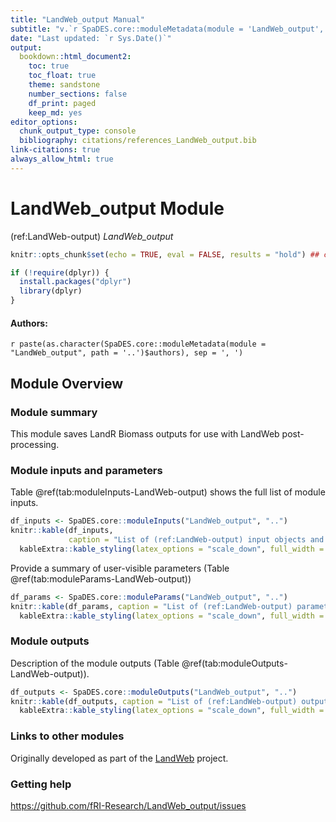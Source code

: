 ```yaml
---
title: "LandWeb_output Manual"
subtitle: "v.`r SpaDES.core::moduleMetadata(module = 'LandWeb_output', path = '..')$version`"
date: "Last updated: `r Sys.Date()`"
output:
  bookdown::html_document2:
    toc: true
    toc_float: true
    theme: sandstone
    number_sections: false
    df_print: paged
    keep_md: yes
editor_options:
  chunk_output_type: console
  bibliography: citations/references_LandWeb_output.bib
link-citations: true
always_allow_html: true
---
```


# LandWeb_output Module

<!-- the following are text references used in captions for LaTeX compatibility -->
(ref:LandWeb-output) *LandWeb_output*

```r
knitr::opts_chunk$set(echo = TRUE, eval = FALSE, results = "hold") ## change to eval = TRUE if all chunks are to be evaluated

if (!require(dplyr)) {
  install.packages("dplyr")
  library(dplyr)
}
```

#### Authors:

`r paste(as.character(SpaDES.core::moduleMetadata(module = "LandWeb_output", path = '..')$authors), sep = ', ')`
<!-- ideally separate authors with new lines, '\n' not working -->

## Module Overview

### Module summary

This module saves LandR Biomass outputs for use with LandWeb post-processing.

### Module inputs and parameters

Table \@ref(tab:moduleInputs-LandWeb-output) shows the full list of module inputs.

```r
df_inputs <- SpaDES.core::moduleInputs("LandWeb_output", "..")
knitr::kable(df_inputs,
             caption = "List of (ref:LandWeb-output) input objects and their description.") %>%
  kableExtra::kable_styling(latex_options = "scale_down", full_width = TRUE)
```

Provide a summary of user-visible parameters (Table \@ref(tab:moduleParams-LandWeb-output))


```r
df_params <- SpaDES.core::moduleParams("LandWeb_output", "..")
knitr::kable(df_params, caption = "List of (ref:LandWeb-output) parameters and their description.") %>%
  kableExtra::kable_styling(latex_options = "scale_down", full_width = TRUE)
```

### Module outputs

Description of the module outputs (Table \@ref(tab:moduleOutputs-LandWeb-output)).

```r
df_outputs <- SpaDES.core::moduleOutputs("LandWeb_output", "..")
knitr::kable(df_outputs, caption = "List of (ref:LandWeb-output) outputs and their description.") %>%
  kableExtra::kable_styling(latex_options = "scale_down", full_width = TRUE)
```

### Links to other modules

Originally developed as part of the [LandWeb](https://github.com/PredictiveEcology/LandWeb) project.

### Getting help

<https://github.com/fRI-Research/LandWeb_output/issues>
